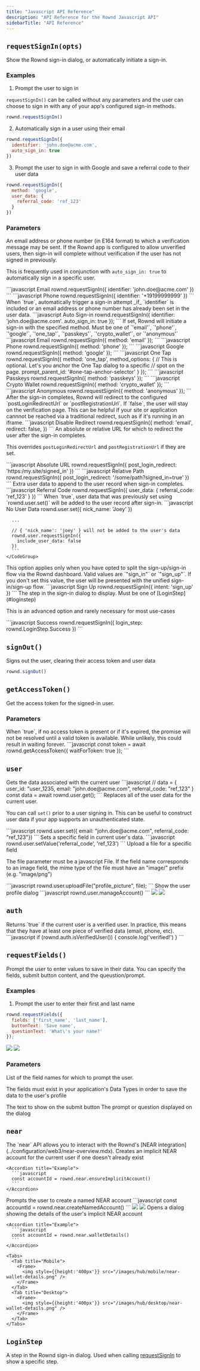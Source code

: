 ```yaml
---
title: "Javascript API Reference"
description: "API Reference for the Rownd Javascript API"
sidebarTitle: "API Reference"
---
```


## `requestSignIn(opts)`

Show the Rownd sign-in dialog, or automatically initiate a sign-in.

### Examples

1. Prompt the user to sign in

`requestSignIn()` can be called without any parameters and the user can choose to sign in
with any of your app's configured sign-in methods.

```javascript
rownd.requestSignIn()
```

2. Automatically sign in a user using their email

```javascript
rownd.requestSignIn({
  identifier: 'john.doe@acme.com',
  auto_sign_in: true
})
```

3. Prompt the user to sign in with Google and save a referral code to their user data
```javascript
rownd.requestSignIn({
  method: 'google',
  user_data: {
    referral_code: 'ref_123'
  }
})
```

### Parameters

<ResponseField name="identifier" type="string">
  An email address or phone number (in E164 format) to
  which a verification message may be sent. If the Rownd app is configured to
  allow unverified users, then sign-in will complete without verification if the
  user has not signed in previously.
  
  This is frequently used in conjunction with
  `auto_sign_in: true` to automatically sign in a specific user.

  <Accordion title="Example">
    <CodeGroup>
      ```javascript Email
        rownd.requestSignIn({ identifier: 'john.doe@acme.com' })
      ```
      ```javascript Phone
        rownd.requestSignIn({ identifier: '+19199999999' })
      ```
    </CodeGroup>
  </Accordion>
</ResponseField>
<ResponseField name="auto_sign_in" type="boolean" default="false">
  When `true`, automatically trigger a sign-in
  attempt _if_ `identifier` is included or an email address or phone number has
  already been set in the user data.

  <Accordion title="Example">
    <CodeGroup>
      ```javascript Auto Sign-in
      rownd.requestSignIn({
        identifier: 'john.doe@acme.com'.
        auto_sign_in: true
      });
      ```
    </CodeGroup>
  </Accordion>
</ResponseField>
<ResponseField name="method" type="SignInMethod">
  If set, Rownd will initiate a sign-in with the specified method. Must be one of 
  `'email'`, `'phone'`, `'google'`, `'one_tap'`, `'passkeys'`, `'crypto_wallet'`, or `'anonymous'`

  <Accordion title="Example">
    <CodeGroup>
    ```javascript Email
      rownd.requestSignIn({ method: 'email' });
    ```
    ```javascript Phone
      rownd.requestSignIn({ method: 'phone' });
    ```
    ```javascript Google
      rownd.requestSignIn({ method: 'google' });
    ```
    ```javascript One Tap
      rownd.requestSignIn({
        method: 'one_tap',
        method_options: {
          // This is optional. Let's you anchor the One Tap dialog to a specific
          // spot on the page.
          prompt_parent_id: '#one-tap-anchor-selector'
        }
      });
    ```
    ```javascript Passkeys
      rownd.requestSignIn({ method: 'passkeys' });
    ```
    ```javascript Crypto Wallet
      rownd.requestSignIn({ method: 'crypto_wallet' });
    ```
    ```javascript Anonymous
      rownd.requestSignIn({ method: 'anonymous' });
    ```
    </CodeGroup>
  </Accordion>
</ResponseField>
<ResponseField name="redirect" type="boolean" default="true">
  After the sign-in completes, Rownd will redirect to the configured `postLoginRedirectUrl` 
  or `postRegistrationUrl`. If `false`, the user will stay on the verification page. This
  can be helpful if your site or application cannnot be reached via a traditional redirect,
  such as if it's running in an iframe.

  <Accordion title="Example">
    <CodeGroup>
      ```javascript Disable Redirect
      rownd.requestSignIn({
        method: 'email',
        redirect: false,
      })
      ```
    </CodeGroup>
  </Accordion>
</ResponseField>
<ResponseField name="post_login_redirect" type="string">
  An absolute or relative URL for which to redirect the user after the sign-in completes.
  
  <Info>This overrides `postLoginRedirectUrl` and `postRegistrationUrl` if they are set.</Info>

  <Accordion title="Example">
    <CodeGroup>
      ```javascript Absolute URL
      rownd.requestSignIn({ post_login_redirect: 'https:/my.site/signed_in' })
      ```
      ```javascript Relative Path
      rownd.requestSignIn({ post_login_redirect: '/some/path?signed_in=true' })
      ```
    </CodeGroup>
  </Accordion>
</ResponseField>
<ResponseField name="user_data" type="object">
  Extra user data to append to the user record when sign-in completes.

  <Accordion title="Example">
    <CodeGroup>
      ```javascript Referral Code
      rownd.requestSignIn({
        user_data: {
          referral_code: 'ref_123'
        }
      })
      ```
    </CodeGroup>
  </Accordion>
</ResponseField>
<ResponseField name="include_user_data" type="boolean" default="true">
  When `true`, user data that was previously set using `rownd.user.set()` will be added to
  the user record after sign-in.

  <Accordion title="Example">
    <CodeGroup>
      ```javascript No User Data
      rownd.user.set({ nick_name: 'Joey' })

      ...

      // { 'nick_name': 'joey' } will not be added to the user's data
      rownd.user.requestSignIn({
        include_user_data: false
      })
      ```
    </CodeGroup>
  </Accordion>
</ResponseField>
<ResponseField name="intent" type="string">
  This option applies only when you have opted to split the sign-up/sign-in flow via the Rownd dashboard. Valid values are `"sign_in"` or `"sign_up"`. If you don't set this value, the user will be presented with the unified sign-in/sign-up flow.

  <Accordion title="Example">
    <CodeGroup>
      ```javascript Sign Up
      rownd.requestSignIn({ intent: 'sign_up' })
      ```
    </CodeGroup>
  </Accordion>
</ResponseField>
<ResponseField name="login_step" type="LoginStep">
  The step in the sign-in dialog to display. Must be one of [LoginStep](#loginstep)

  <warn>This is an advanced option and rarely necessary for most use-cases</warn>

  <Accordion title="Example">
    <CodeGroup>
      ```javascript Success
      rownd.requestSignIn({
        login_step: rownd.LoginStep.Success
      })
      ```
    </CodeGroup>
  </Accordion>
</ResponseField>

## `signOut()`

Signs out the user, clearing their access token and user data

```javascript
rownd.signOut()
```

## `getAccessToken()`

Get the access token for the signed-in user.

### Parameters

<ResponseField name="waitForToken" type="boolean" default="false">
  When `true`, if no access token is present or if
  it's expired, the promise will not be resolved until a valid token is
  available. While unlikely, this could result in waiting forever.

  <Accordion title="Example">
    ```javascript
    const token = await rownd.getAccessToken({ waitForToken: true });
    ```
  </Accordion>
</ResponseField>


## `user`

<ResponseField name="get()" type="Function">
  Gets the data associated with the current user

  <Accordion title="Example">
    ```javascript
    // data = { user_id: "user_1235, email: "john.doe@acme.com", referral_code: "ref_123" }
    const data = await rownd.user.get();
    ```
  </Accordion>
</ResponseField>
<ResponseField name="set(user_data)" type="Function">
  Replaces all of the user data for the current user.

  <Tip>You can call `set()` prior to a user signing in. This can be useful to construct user data if your app
  supports an unauthenticated state.</Tip>

  <Accordion title="Example">
    ```javascript
    rownd.user.set({ email: "john.doe@acme.com", referral_code: "ref_123"})
    ```
  </Accordion>
</ResponseField>

<ResponseField name="setValue(field_name, value)" type="Function">
  Sets a specific field in current user's data.

  <Accordion title="Example">
    ```javascript
    rownd.user.setValue('referral_code', 'ref_123')
    ```
  </Accordion>
</ResponseField>

<ResponseField name="uploadFile(field_name, file)" type="Function">
  Upload a file for a specific field

  <Info>The file parameter must be a javascript File. If the field name corresponds to
  an image field, the mime type of the file must have an "image/" prefix (e.g.
  "image/png")</Info>

  <Accordion title="Example">
    ```javascript
    rownd.user.uploadFile("profile_picture", file);
    ```
  </Accordion>
</ResponseField>

<ResponseField name="manageAccount()" type="Function">
  Show the user profile dialog 

  <Accordion title="Example">
    ```javascript
    rownd.user.manageAccount()
    ```
  </Accordion>

  <Tabs>
    <Tab title="Mobile">
      <Frame>
        <img style={{height:'400px'}} src="/images/hub/mobile/profile.png" />
      </Frame>
    </Tab>
    <Tab title="Desktop">
      <Frame>
        <img style={{height:'400px'}} src="/images/hub/desktop/profile.png" />
      </Frame>
    </Tab>
  </Tabs>
</ResponseField>

## `auth`

<ResponseField name="isVerifiedUser()" type="Function -> boolean">
  Returns `true` if the current user is a verified user. In practice, this means that they have at least
  one piece of verified data (email, phone, etc).

  <Accordion title="Example">
    ```javascript
    if (rownd.auth.isVerifiedUser()) {
      console.log('verified!')
    }
    ```
  </Accordion>
</ResponseField>

## `requestFields()`

Prompt the user to enter values to save in their data. You can specify the fields, submit button content, and the
queustion/prompt.

### Examples

1. Prompt the user to enter their first and last name

```javascript
rownd.requestFields({
  fields: ['first_name', 'last_name'],
  buttonText: 'Save name',
  questionText: 'What\'s your name?'
});
```
<Tabs>
  <Tab title="Mobile">
    <Frame>
      <img style={{height:'400px'}} src="/images/hub/mobile/request-fields.png" />
    </Frame>
  </Tab>
  <Tab title="Desktop">
    <Frame>
      <img style={{height:'400px'}} src="/images/hub/desktop/request-fields.png" />
    </Frame>
  </Tab>
</Tabs>

### Parameters

<ResponseField name="fields" type="string[]">
  List of the field names for which to prompt the user.

  <Info>The fields must exist in your application's Data Types in order to save the data to the user's profile</Info>
</ResponseField>

<ResponseField name="bottonText" type="string">
  The text to show on the submit button
</ResponseField>

<ResponseField name="questionText" type="string">
  The prompt or question displayed on the dialog
</ResponseField>

## `near`

<ResponseField name="near" type="object">
  The `near` API allows you to interact with the Rownd's [NEAR integration](../configuration/web3/near-overview.mdx).

  <ResponseField name="ensureImplicitAccount()" type="function">
    Creates an implicit NEAR account for the current user if one doesn't already exist

    <Accordion title="Example">
      ```javascript
      const accountId = rownd.near.ensureImplicitAccount()
      ```
    </Accordion>
  </ResponseField>

  <ResponseField name="createNamedAccount()" type="function">
    Prompts the user to create a named NEAR account
    <Accordion title="Example">
      ```javascript
      const accountId = rownd.near.createNamedAccount()
      ```
    </Accordion>
    <Tabs>
      <Tab title="Mobile">
        <Frame>
          <img style={{height:'400px'}} src="/images/hub/mobile/near-create-named-account.png" />
        </Frame>
      </Tab>
      <Tab title="Desktop">
        <Frame>
          <img style={{height:'400px'}} src="/images/hub/desktop/near-create-named-account.png" />
        </Frame>
      </Tab>
    </Tabs>
  </ResponseField>

  <ResponseField name="walletDetails()" type="function">
    Opens a dialog showing the details of the user's implicit NEAR account

    <Accordion title="Example">
      ```javascript
      const accountId = rownd.near.walletDetails()
      ```
    </Accordion>

    <Tabs>
      <Tab title="Mobile">
        <Frame>
          <img style={{height:'400px'}} src="/images/hub/mobile/near-wallet-details.png" />
        </Frame>
      </Tab>
      <Tab title="Desktop">
        <Frame>
          <img style={{height:'400px'}} src="/images/hub/desktop/near-wallet-details.png" />
        </Frame>
      </Tab>
    </Tabs>
  </ResponseField>
</ResponseField>

## `LoginStep`

A step in the Rownd sign-in dialog. Used when calling [requestSignIn](#requestsignin) to show
a specific step.

<ResponseField name="INIT" type="enum"></ResponseField>
<ResponseField name="NoAccount" type="enum"></ResponseField>
<ResponseField name="Success" type="enum"></ResponseField>
<ResponseField name="Error" type="enum"></ResponseField>
<ResponseField name="Completing" type="enum"></ResponseField>
